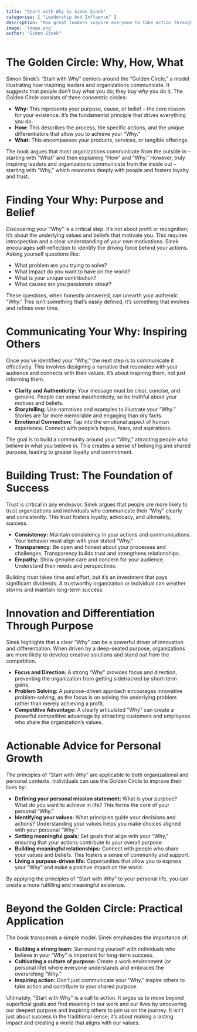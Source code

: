 ```yaml
---
title: "Start with Why by Simon Sinek"
categories: [ "Leadership And Influence" ]
description: "How great leaders inspire everyone to take action through purpose-driven leadership"
image: 'image.png'
author: "Simon Sinek"
---
```

# The Golden Circle: Why, How, What

Simon Sinek's "Start with Why" centers around the "Golden Circle," a model illustrating how inspiring leaders and organizations communicate.  It suggests that people don't buy *what* you do; they buy *why* you do it.  The Golden Circle consists of three concentric circles:

* **Why:** This represents your purpose, cause, or belief – the core reason for your existence. It's the fundamental principle that drives everything you do.
* **How:** This describes the process, the specific actions, and the unique differentiators that allow you to achieve your "Why."
* **What:** This encompasses your products, services, or tangible offerings.


The book argues that most organizations communicate from the outside in – starting with "What" and then explaining "How" and "Why."  However, truly inspiring leaders and organizations communicate from the inside out – starting with "Why," which resonates deeply with people and fosters loyalty and trust.


# Finding Your Why:  Purpose and Belief

Discovering your "Why" is a critical step. It's not about profit or recognition; it's about the underlying values and beliefs that motivate you. This requires introspection and a clear understanding of your own motivations. Sinek encourages self-reflection to identify the driving force behind your actions.  Asking yourself questions like:

* What problem are you trying to solve?
* What impact do you want to have on the world?
* What is your unique contribution?
* What causes are you passionate about?


These questions, when honestly answered, can unearth your authentic "Why." This isn't something that's easily defined, it's something that evolves and refines over time.

# Communicating Your Why:  Inspiring Others

Once you've identified your "Why," the next step is to communicate it effectively. This involves designing a narrative that resonates with your audience and connects with their values.  It's about inspiring them, not just informing them.

* **Clarity and Authenticity:**  Your message must be clear, concise, and genuine. People can sense inauthenticity, so be truthful about your motives and beliefs.
* **Storytelling:**  Use narratives and examples to illustrate your "Why." Stories are far more memorable and engaging than dry facts.
* **Emotional Connection:**  Tap into the emotional aspect of human experience.  Connect with people's hopes, fears, and aspirations.

The goal is to build a community around your "Why," attracting people who believe in what you believe in. This creates a sense of belonging and shared purpose, leading to greater loyalty and commitment.


#  Building Trust: The Foundation of Success

Trust is critical in any endeavor.  Sinek argues that people are more likely to trust organizations and individuals who communicate their "Why" clearly and consistently.  This trust fosters loyalty, advocacy, and ultimately, success.

* **Consistency:**  Maintain consistency in your actions and communications.  Your behavior must align with your stated "Why."
* **Transparency:**  Be open and honest about your processes and challenges.  Transparency builds trust and strengthens relationships.
* **Empathy:** Show genuine care and concern for your audience. Understand their needs and perspectives.

Building trust takes time and effort, but it's an investment that pays significant dividends. A trustworthy organization or individual can weather storms and maintain long-term success.


#  Innovation and Differentiation Through Purpose

Sinek highlights that a clear "Why" can be a powerful driver of innovation and differentiation.  When driven by a deep-seated purpose, organizations are more likely to develop creative solutions and stand out from the competition.

* **Focus and Direction:** A strong "Why" provides focus and direction, preventing the organization from getting sidetracked by short-term gains.
* **Problem Solving:**  A purpose-driven approach encourages innovative problem-solving, as the focus is on solving the underlying problem rather than merely achieving a profit.
* **Competitive Advantage:** A clearly articulated "Why" can create a powerful competitive advantage by attracting customers and employees who share the organization's values.


# Actionable Advice for Personal Growth

The principles of "Start with Why" are applicable to both organizational and personal contexts.  Individuals can use the Golden Circle to improve their lives by:

* **Defining your personal mission statement:** What is your purpose?  What do you want to achieve in life?  This forms the core of your personal "Why."
* **Identifying your values:** What principles guide your decisions and actions? Understanding your values helps you make choices aligned with your personal "Why."
* **Setting meaningful goals:** Set goals that align with your "Why," ensuring that your actions contribute to your overall purpose.
* **Building meaningful relationships:** Connect with people who share your values and beliefs. This fosters a sense of community and support.
* **Living a purpose-driven life:** Opportunities that allow you to express your "Why" and make a positive impact on the world.

By applying the principles of "Start with Why" to your personal life, you can create a more fulfilling and meaningful existence.


#  Beyond the Golden Circle:  Practical Application

The book transcends a simple model.  Sinek emphasizes the importance of:

* **Building a strong team:** Surrounding yourself with individuals who believe in your "Why" is important for long-term success.
* **Cultivating a culture of purpose:** Create a work environment (or personal life) where everyone understands and embraces the overarching "Why."
* **Inspiring action:**  Don't just communicate your "Why," inspire others to take action and contribute to your shared purpose.

Ultimately, "Start with Why" is a call to action. It urges us to move beyond superficial goals and find meaning in our work and our lives by uncovering our deepest purpose and inspiring others to join us on the journey.  It isn't just about success in the traditional sense; it's about making a lasting impact and creating a world that aligns with our values.

